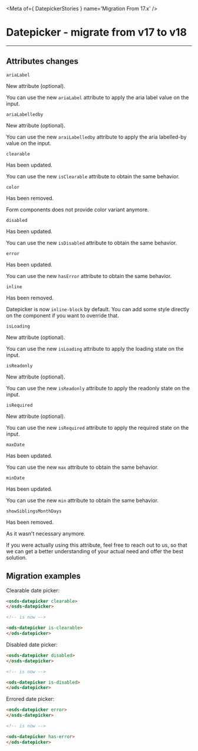 
<Meta of={ DatepickerStories } name='Migration From 17.x' />

# Datepicker - migrate from v17 to v18
----

## Attributes changes

`ariaLabel` <ods-badge size="sm" color="success" label="New"></ods-badge>

New attribute (optional).

You can use the new `ariaLabel` attribute to apply the aria label value on the input.

`ariaLabelledby` <ods-badge size="sm" color="success" label="New"></ods-badge>

New attribute (optional).

You can use the new `araiLabelledby` attribute to apply the aria labelled-by value on the input.

`clearable` <ods-badge size="sm" label="Updated"></ods-badge>

Has been updated.

You can use the new `isClearable` attribute to obtain the same behavior.

`color ` <ods-badge size="sm" color="critical" label="Removed"></ods-badge>

Has been removed.

Form components does not provide color variant anymore.

`disabled` <ods-badge size="sm" label="Updated"></ods-badge>

Has been updated.

You can use the new `isDisabled` attribute to obtain the same behavior.

`error` <ods-badge size="sm" label="Updated"></ods-badge>

Has been updated.

You can use the new `hasError` attribute to obtain the same behavior.

`inline ` <ods-badge size="sm" color="critical" label="Removed"></ods-badge>

Has been removed.

Datepicker is now `inline-block` by default.
You can add some style directly on the component if you want to override that.

`isLoading` <ods-badge size="sm" color="success" label="New"></ods-badge>

New attribute (optional).

You can use the new `isLoading` attribute to apply the loading state on the input.

`isReadonly` <ods-badge size="sm" color="success" label="New"></ods-badge>

New attribute (optional).

You can use the new `isReadonly` attribute to apply the readonly state on the input.

`isRequired` <ods-badge size="sm" color="success" label="New"></ods-badge>

New attribute (optional).

You can use the new `isRequired` attribute to apply the required state on the input.

`maxDate` <ods-badge size="sm" label="Updated"></ods-badge>

Has been updated.

You can use the new `max` attribute to obtain the same behavior.

`minDate` <ods-badge size="sm" label="Updated"></ods-badge>

Has been updated.

You can use the new `min` attribute to obtain the same behavior.

`showSiblingsMonthDays` <ods-badge size="sm" color="critical" label="Removed"></ods-badge>

Has been removed.

As it wasn't necessary anymore.

If you were actually using this attribute, feel free to reach out to us, so that we can get a better
understanding of your actual need and offer the best solution.


## Migration examples

Clearable date picker:
```html
<osds-datepicker clearable>
</osds-datepicker>

<!-- is now -->

<ods-datepicker is-clearable>
</ods-datepicker>
```

Disabled date picker:
```html
<osds-datepicker disabled>
</osds-datepicker>

<!-- is now -->

<ods-datepicker is-disabled>
</ods-datepicker>
```

Errored date picker:
```html
<osds-datepicker error>
</osds-datepicker>

<!-- is now -->

<ods-datepicker has-error>
</ods-datepicker>
```
